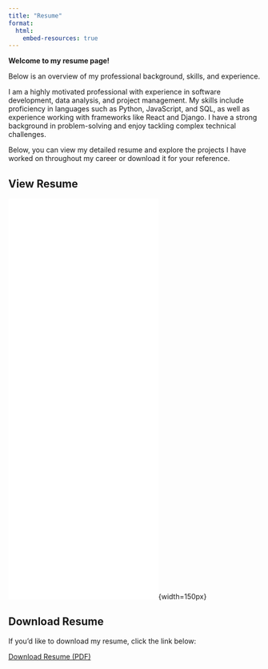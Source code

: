 ```yaml
---
title: "Resume"
format: 
  html:
    embed-resources: true
---
```

**Welcome to my resume page!** 

Below is an overview of my professional background, skills, and experience. 

I am a highly motivated professional with experience in software development, data analysis, and project management. My skills include proficiency in languages such as Python, JavaScript, and SQL, as well as experience working with frameworks like React and Django. I have a strong background in problem-solving and enjoy tackling complex technical challenges.

Below, you can view my detailed resume and explore the projects I have worked on throughout my career or download it for your reference.

## View Resume

![Manesh Resume](ManeshResumes.pdf){height=800px}{width=150px}

## Download Resume

If you'd like to download my resume, click the link below:

[Download Resume (PDF)](ManeshResumes.pdf)
